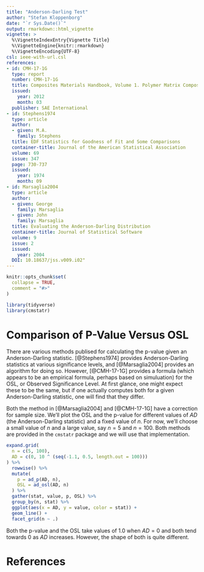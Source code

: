 ```yaml
---
title: "Anderson-Darling Test"
author: "Stefan Kloppenborg"
date: "`r Sys.Date()`"
output: rmarkdown::html_vignette
vignette: >
  %\VignetteIndexEntry{Vignette Title}
  %\VignetteEngine{knitr::rmarkdown}
  %\VignetteEncoding{UTF-8}
csl: ieee-with-url.csl
references:
- id: CMH-17-1G
  type: report
  number: CMH-17-1G
  title: Composites Materials Handbook, Volume 1. Polymer Matrix Composites Guideline for Characterization of Structural Materials
  issued:
    year: 2012
    month: 03
  publisher: SAE International
- id: Stephens1974
  type: article
  author: 
  - given: M.A.
    family: Stephens
  title: EDF Statistics for Goodness of Fit and Some Comparisons
  container-title: Journal of the American Statistical Association
  volume: 69
  issue: 347
  page: 730-737
  issued:
    year: 1974
    month: 09
- id: Marsaglia2004
  type: article
  author:
  - given: George
    family: Marsaglia
  - given: John
    family: Marsaglia
  title: Evaluating the Anderson-Darling Distribution
  container-title: Journal of Statistical Software
  volume: 9
  issue: 2
  issued:
    year: 2004
  DOI: 10.18637/jss.v009.i02"
---
```


```r
knitr::opts_chunk$set(
  collapse = TRUE,
  comment = "#>"
)
```

```r
library(tidyverse)
library(cmstatr)
```

# Comparison of P-Value Versus OSL
There are various methods publised for calculating the p-value given an Anderson-Darling statistic. [@Stephens1974] provides Anderson-Darling statistics at various significance levels, and [@Marsaglia2004] provides an algorithm for doing so. However, [@CMH-17-1G] provides a formula (which appears to be an empirical formula, perhaps based on simuluation) for the OSL, or Observed Significance Level. At first glance, one might expect these to be the same, but if one actually computes both for a given Anderson-Darling statistic, one will find that they differ.

Both the method in [@Marsaglia2004] and [@CMH-17-1G] have a correction for sample size. We'll plot the OSL and the p-value for different values of $AD$ (the Anderson-Darling statistic) and a fixed value of $n$. For now, we'll choose a small value of $n$ and a large value, say $n=5$ and $n=100$. Both methods are provided in the `cmstatr` package and we will use that implementation.

```r
expand.grid(
  n = c(5, 100),
  AD = c(0, 10 ^ (seq(-1.1, 0.5, length.out = 100)))
) %>%
  rowwise() %>%
  mutate(
    p = ad_p(AD, n),
    OSL = ad_osl(AD, n)
  ) %>%
  gather(stat, value, p, OSL) %>%
  group_by(n, stat) %>%
  ggplot(aes(x = AD, y = value, color = stat)) +
  geom_line() +
  facet_grid(n ~ .)
```

Both the p-value and the OSL take values of $1.0$ when $AD=0$ and both tend towards $0$ as $AD$ increases. However, the shape of both is quite different. 

# References
